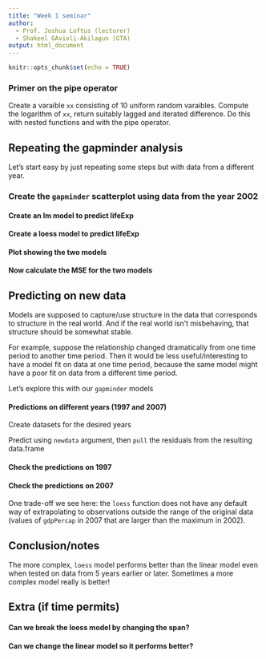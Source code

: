 ```yaml
---
title: "Week 1 seminar"
author:
  - Prof. Joshua Loftus (lecturer)
  - Shakeel GAvioli-Akilagun (GTA)
output: html_document
---
```


```r
knitr::opts_chunk$set(echo = TRUE)
```


### Primer on the pipe operator 

Create a varaible `xx` consisting of 10 uniform random varaibles.
Compute the logarithm of `xx`, return suitably lagged and iterated difference. Do this with nested functions and with the pipe operator. 

## Repeating the gapminder analysis

Let's start easy by just repeating some steps but with data from a different year.

### Create the `gapminder` scatterplot using data from the year 2002


#### Create an lm model to predict lifeExp


#### Create a loess model to predict lifeExp


#### Plot showing the two models


#### Now calculate the MSE for the two models 


## Predicting on new data

Models are supposed to capture/use structure in the data that corresponds to structure in the real world. And if the real world isn't misbehaving, that structure should be somewhat stable.

For example, suppose the relationship changed dramatically from one time period to another time period. Then it would be less useful/interesting to have a model fit on data at one time period, because the same model might have a poor fit on data from a different time period.

Let's explore this with our `gapminder` models

#### Predictions on different years (1997 and 2007)

Create datasets for the desired years


Predict using `newdata` argument, then `pull` the residuals from the resulting data.frame


#### Check the predictions on 1997


#### Check the predictions on 2007

One trade-off we see here: the `loess` function does not have any default way of extrapolating to observations outside the range of the original data (values of `gdpPercap` in 2007 that are larger than the maximum in 2002).

## Conclusion/notes

The more complex, `loess` model performs better than the linear model even when tested on data from 5 years earlier or later. Sometimes a more complex model really is better!


## Extra (if time permits)

#### Can we break the loess model by changing the span? 

#### Can we change the linear model so it performs better? 


